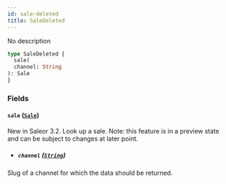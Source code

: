 ```yaml
---
id: sale-deleted
title: SaleDeleted
---
```



No description

```graphql
type SaleDeleted {
  sale(
  channel: String
): Sale
}
```


### Fields

#### `sale` ([`Sale`](../../../developer/api-reference/objects/sale))

New in Saleor 3.2. Look up a sale. Note: this feature is in a preview state and can be subject to changes at later point.
- ##### `channel` ([`String`](../../../developer/api-reference/scalars/string))

Slug of a channel for which the data should be returned.




